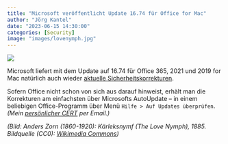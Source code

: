 ```yaml
---
title: "Microsoft veröffentlicht Update 16.74 für Office for Mac"
author: "Jörg Kantel"
date: "2023-06-15 14:30:00"
categories: [Security]
image: "images/lovenymph.jpg"
---
```


[![](images/lovenymph-b.jpg)](https://upload.wikimedia.org/wikipedia/commons/0/0e/Zorn_Love_nymph.jpg)

Microsoft liefert mit dem Update auf 16.74 für Office 365, 2021 und 
2019 for Mac natürlich auch wieder [aktuelle Sicherheitskorrekturen](https://docs.microsoft.com/en-us/officeupdates/release-notes-office-for-mac). 

Sofern Office nicht schon von sich aus darauf hinweist, erhält man die Korrekturen am einfachsten über Microsofts AutoUpdate -- in einem beliebigen Office-Programm über Menü `Hilfe > Auf Updates überprüfen`. *(Mein [persönlicher CERT](http://www.gwdg.de/~mreiman1/) per Email.)*

*(Bild: Anders Zorn (1860-1920): Kärleksnymf (The Love Nymph), 1885. Bildquelle (CC0): [Wikimedia Commons](https://commons.wikimedia.org/wiki/File:Zorn_Love_nymph.jpg))*